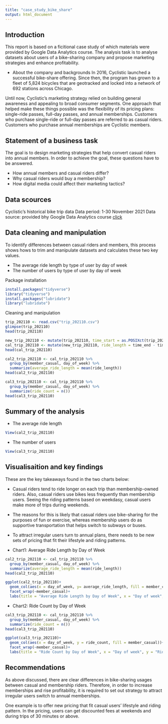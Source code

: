 ```yaml
---
title: "case_study_bike_share"
output: html_document
---
```



## Introduction
This report is based on a ficitional case study of which materials were provided by Google Data Analytics course. The analysis task is to analyse datasets about users of a bike-sharing company and propose marketing strategies and enhance profitability.

* About the company and backgrounds
In 2016, Cyclistic launched a successful bike-share offering. Since then, the program has grown to a fleet of 5,824 bicycles that are geotracked and locked into a network of 692 stations across Chicago.

Until now, Cyclistic’s marketing strategy relied on building general awareness and appealing to broad consumer segments. One approach that helped make these things possible was the flexibility of its pricing plans: single-ride passes, full-day passes, and annual memberships. Customers who purchase single-ride or full-day passes are referred to as casual riders. Customers who purchase annual memberships are Cyclistic members. 


## Statement of a business task
The goal is to design marketing strategies that help convert casual riders into annual members. In order to achieve the goal, these questions have to be answered.

* How annual members and casual riders differ?
* Why casual riders would buy a membership?
* How digital media could affect their marketing tactics?


## Data scources
Cyclistic's historical bike trip data
Data period: 1-30 November 2021
Data source: provided bhy Google Data Analytics course [click](https://divvy-tripdata.s3.amazonaws.com/index.html)


## Data cleaning and manipulation

To identify differences between casual riders and members, this process shows hows to trim and manipulate datasets and calculates these two key values.

* The average ride length by type of user by day of week
* The number of users by type of user by day of week

Package installation
```r
install.packages("tidyverse")
library("tidyverse")
install.packages("lubridate")
library("lubridate")
```

Cleaning and manipulation
```r
trip_202110 <- read.csv("trip_202110.csv")
glimpse(trip_202110)
head(trip_202110)
```

```r
new_trip_202110 <- mutate(trip_202110, time_start = as.POSIXct(trip_202110$started_at,format="%Y-%m-%d %H:%M:%S"), time_end = as.POSIXct(trip_202110$ended_at,format="%Y-%m-%d %H:%M:%S"), day_of_week = as.POSIXlt(trip_202110$started_at)$wday+1) 
cal_trip_202110 <- mutate(new_trip_202110, ride_length = time_end - time_start)
head(cal_trip_202110)
```

```r
cal2_trip_202110 <- cal_trip_202110 %>% 
  group_by(member_casual, day_of_week) %>% 
  summarize(average_ride_length = mean(ride_length))
head(cal2_trip_202110)
```

```r
cal3_trip_202110 <- cal_trip_202110 %>% 
  group_by(member_casual, day_of_week) %>% 
  summarize(ride_count = n())
head(cal3_trip_202110)
```


## Summary of the analysis

* The average ride length
```r
View(cal2_trip_202110)
```

* The number of users
```r
View(cal3_trip_202110)
```


## Visualisaition and key findings

These are the key takeaways found in the two charts below:

* Casual riders tend to ride longer on each trip than membership-owned riders. Also, casual riders use bikes less frequently than membership users. Seeing the riding patterns based on weekdasy, casual users make more of trips during weekends.

* The reasons for this is likely that casual riders use bike-sharing for the purposes of fun or exercise, whereas membership users do as supportive transportation that helps switch to subways or buses.

* To attract irregular users turn to annual plans, there needs to be new sets of pricing that fit their lifestyle and riding patterns.


* Chart1: Average Ride Length by Day of Week
```r
cal2_trip_202110 <- cal_trip_202110 %>% 
  group_by(member_casual, day_of_week) %>% 
  summarize(average_ride_length = mean(ride_length))
head(cal2_trip_202110)

ggplot(cal2_trip_202110)+
  geom_col(aes(x = day_of_week, y= average_ride_length, fill = member_casual))+
  facet_wrap(~member_casual)+
  labs(title = "Average Ride Length by Day of Week", x = "Day of week", y = "Average ride length")
```

* Chart2: Ride Count by Day of Week
```r
cal3_trip_202110 <- cal_trip_202110 %>% 
  group_by(member_casual, day_of_week) %>% 
  summarize(ride_count = n())
head(cal3_trip_202110)

ggplot(cal3_trip_202110)+
  geom_col(aes(x = day_of_week, y = ride_count, fill = member_casual))+
  facet_wrap(~member_casual)+
  labs(title = "Ride Count by Day of Week", x = "Day of week", y = "Ride count")
```


## Recommendations 

As above discussed, there are clear differences in bike-sharing usages between casual and membership riders. Therefore, in order to increase memberships and rise profitability, it is required to set out strategy to attract irregular users switch to annual memberships. 

One example is to offer new pricing that fit casual users' lifestyle and riding pattern. In the pricing, users can get discounted fees at weekends and during trips of 30 minutes or above.
